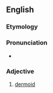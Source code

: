 ==English==

===Etymology===
{{confix|en|dermato|oid}}

===Pronunciation===
* {{a|UK}} {{IPA|en|/ˈdɜːməˌtɔɪd/}}

===Adjective===
{{en-adj}}

# [[dermoid]]